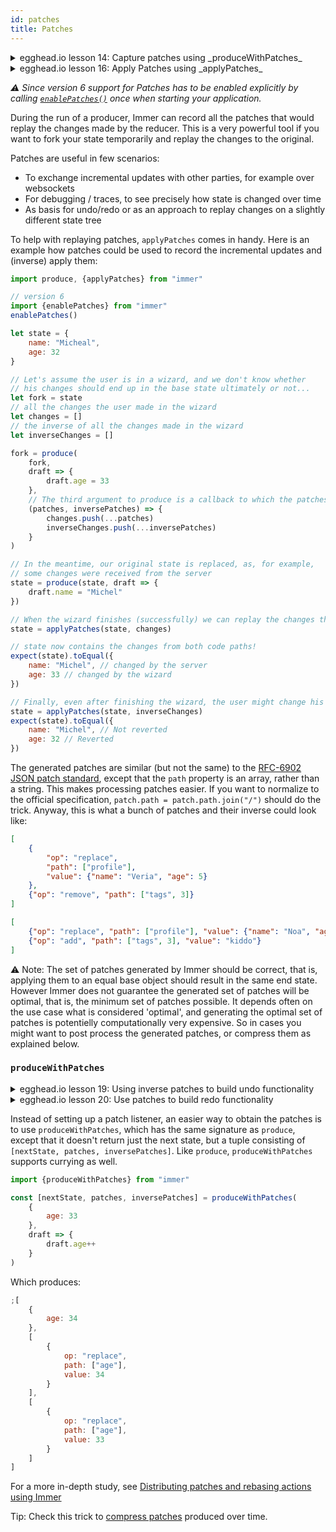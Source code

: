 ```yaml
---
id: patches
title: Patches
---
```


<center>
	<div
		data-ea-publisher="immerjs"
		data-ea-type="image"
		className="horizontal bordered"
	></div>
</center>
<details>
	<summary className="egghead-summary">
		egghead.io lesson 14: Capture patches using _produceWithPatches_
	</summary>
	<br />
	<div>
		<iframe
			width="760"
			height="427"
			scrolling="no"
			src="https://egghead.io/lessons/react-capture-patches-to-distribute-changes-in-app-state-with-immer-producewithpatches/embed"
		></iframe>
	</div>
	<a
		className="egghead-link"
		href="https://egghead.io/lessons/react-capture-patches-to-distribute-changes-in-app-state-with-immer-producewithpatches"
	>
		Hosted on egghead.io
	</a>
</details>
<details>
	<summary className="egghead-summary">
		egghead.io lesson 16: Apply Patches using _applyPatches_
	</summary>
	<br />
	<div>
		<iframe
			width="760"
			height="427"
			scrolling="no"
			src="https://egghead.io/lessons/react-apply-patches-using-immer-applypatches-to-synchronize-state-across-clients/embed"
		></iframe>
	</div>
	<a
		className="egghead-link"
		href="https://egghead.io/lessons/react-apply-patches-using-immer-applypatches-to-synchronize-state-across-clients"
	>
		Hosted on egghead.io
	</a>
</details>

_⚠ Since version 6 support for Patches has to be enabled explicitly by calling [`enablePatches()`](./installation.mdx#pick-your-immer-version) once when starting your application._

During the run of a producer, Immer can record all the patches that would replay the changes made by the reducer. This is a very powerful tool if you want to fork your state temporarily and replay the changes to the original.

Patches are useful in few scenarios:

- To exchange incremental updates with other parties, for example over websockets
- For debugging / traces, to see precisely how state is changed over time
- As basis for undo/redo or as an approach to replay changes on a slightly different state tree

To help with replaying patches, `applyPatches` comes in handy. Here is an example how patches could be used to record the incremental updates and (inverse) apply them:

```javascript
import produce, {applyPatches} from "immer"

// version 6
import {enablePatches} from "immer"
enablePatches()

let state = {
	name: "Micheal",
	age: 32
}

// Let's assume the user is in a wizard, and we don't know whether
// his changes should end up in the base state ultimately or not...
let fork = state
// all the changes the user made in the wizard
let changes = []
// the inverse of all the changes made in the wizard
let inverseChanges = []

fork = produce(
	fork,
	draft => {
		draft.age = 33
	},
	// The third argument to produce is a callback to which the patches will be fed
	(patches, inversePatches) => {
		changes.push(...patches)
		inverseChanges.push(...inversePatches)
	}
)

// In the meantime, our original state is replaced, as, for example,
// some changes were received from the server
state = produce(state, draft => {
	draft.name = "Michel"
})

// When the wizard finishes (successfully) we can replay the changes that were in the fork onto the *new* state!
state = applyPatches(state, changes)

// state now contains the changes from both code paths!
expect(state).toEqual({
	name: "Michel", // changed by the server
	age: 33 // changed by the wizard
})

// Finally, even after finishing the wizard, the user might change his mind and undo his changes...
state = applyPatches(state, inverseChanges)
expect(state).toEqual({
	name: "Michel", // Not reverted
	age: 32 // Reverted
})
```

The generated patches are similar (but not the same) to the [RFC-6902 JSON patch standard](http://tools.ietf.org/html/rfc6902), except that the `path` property is an array, rather than a string. This makes processing patches easier. If you want to normalize to the official specification, `patch.path = patch.path.join("/")` should do the trick. Anyway, this is what a bunch of patches and their inverse could look like:

```json
[
	{
		"op": "replace",
		"path": ["profile"],
		"value": {"name": "Veria", "age": 5}
	},
	{"op": "remove", "path": ["tags", 3]}
]
```

```json
[
	{"op": "replace", "path": ["profile"], "value": {"name": "Noa", "age": 6}},
	{"op": "add", "path": ["tags", 3], "value": "kiddo"}
]
```

⚠ Note: The set of patches generated by Immer should be correct, that is, applying them to an equal base object should result in the same end state. However Immer does not guarantee the generated set of patches will be optimal, that is, the minimum set of patches possible. It depends often on the use case what is considered 'optimal', and generating the optimal set of patches is potentielly computationally very expensive. So in cases you might want to post process the generated patches, or compress them as explained below.

### `produceWithPatches`

<details>
	<summary className="egghead-summary">
		egghead.io lesson 19: Using inverse patches to build undo functionality
	</summary>
	<br />
	<div>
		<iframe
			width="760"
			height="427"
			scrolling="no"
			src="https://egghead.io/lessons/react-use-immer-inversepatches-to-build-undo-functionality/embed"
		></iframe>
	</div>
	<a
		className="egghead-link"
		href="https://egghead.io/lessons/react-use-immer-inversepatches-to-build-undo-functionality"
	>
		Hosted on egghead.io
	</a>
</details>
<details>
	<summary className="egghead-summary">
		egghead.io lesson 20: Use patches to build redo functionality
	</summary>
	<br />
	<div>
		<iframe
			width="760"
			height="427"
			scrolling="no"
			src="https://egghead.io/lessons/react-use-immer-patches-to-build-redo-functionality/embed"
		></iframe>
	</div>
	<a
		className="egghead-link"
		href="https://egghead.io/lessons/react-use-immer-patches-to-build-redo-functionality"
	>
		Hosted on egghead.io
	</a>
</details>

Instead of setting up a patch listener, an easier way to obtain the patches is to use `produceWithPatches`, which has the same signature as `produce`, except that it doesn't return just the next state, but a tuple consisting of `[nextState, patches, inversePatches]`. Like `produce`, `produceWithPatches` supports currying as well.

```javascript
import {produceWithPatches} from "immer"

const [nextState, patches, inversePatches] = produceWithPatches(
	{
		age: 33
	},
	draft => {
		draft.age++
	}
)
```

Which produces:

```javascript
;[
	{
		age: 34
	},
	[
		{
			op: "replace",
			path: ["age"],
			value: 34
		}
	],
	[
		{
			op: "replace",
			path: ["age"],
			value: 33
		}
	]
]
```

For a more in-depth study, see [Distributing patches and rebasing actions using Immer](https://medium.com/@mweststrate/distributing-state-changes-using-snapshots-patches-and-actions-part-2-2f50d8363988)

Tip: Check this trick to [compress patches](https://medium.com/@david.b.edelstein/using-immer-to-compress-immer-patches-f382835b6c69) produced over time.
